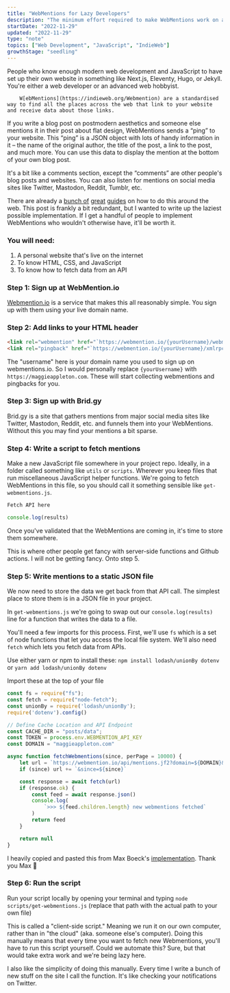 ```yaml
---
title: "WebMentions for Lazy Developers"
description: "The minimum effort required to make WebMentions work on a personal website"
startDate: "2022-11-29"
updated: "2022-11-29"
type: "note"
topics: ["Web Development", "JavaScript", "IndieWeb"]
growthStage: "seedling"
---
```


<AssumedAudience >
		People who know enough modern web development and JavaScript to have set up their own website in something like Next.js, Eleventy, Hugo, or Jekyll. You're either a web developer or an advanced web
		hobbyist.
</AssumedAudience >

<Spacer size = "xs" />

<IntroParagraph >

		W[ebMentions](https://indieweb.org/Webmention) are a standardised way to find all the places across the web that link to your website and receive data about those links.

</IntroParagraph >

If you write a blog post on postmodern aesthetics and someone else mentions it in their post about flat design, WebMentions sends a “ping” to your website. This “ping” is a JSON object with lots of handy information in it – the name of the original author, the title of the post, a link to the post, and much more. You can use this data to display the mention at the bottom of your own blog post.

It's a bit like a comments section, except the “comments” are other people's blog posts and websites. You can also listen for mentions on social media sites like Twitter, Mastodon, Reddit, Tumblr, etc.

There are already a [bunch of]() [great]() [guides]() on how to do this around the web. This post is frankly a bit redundant, but I wanted to write up the laziest possible implementation. If I get a handful of people to implement WebMentions who wouldn't otherwise have, it'll be worth it.

### You will need:
1. A personal website that's live on the internet
2. To know HTML, CSS, and JavaScript
3. To know how to fetch data from an API

### Step 1: Sign up at WebMention.io
[Webmention.io](https://webmention.io/) is a service that makes this all reasonably simple. You sign up with them using your live domain name.

### Step 2: Add links to your HTML header

```html
<link rel="webmention" href="`https://webmention.io/{yourUsername}/webmention`" />
<link rel="pingback" href="`https://webmention.io/{yourUsername}/xmlrpc`" />
```

The "username" here is your domain name you used to sign up on webmentions.io. So I would personally replace `{yourUsername}` with `https://maggieappleton.com`. These will start collecting webmentions and pingbacks for you.

### Step 3: Sign up with Brid.gy

Brid.gy is a site that gathers mentions from major social media sites like Twitter, Mastodon, Reddit, etc. and funnels them into your WebMentions. Without this you may find your mentions a bit sparse.

### Step 4: Write a script to fetch mentions

Make a new JavaScript file somewhere in your project repo. Ideally, in a folder called something like `utils` or `scripts`. Wherever you keep files that run miscellaneous JavaScript helper functions. We're going to fetch WebMentions in this file, so you should call it something sensible like `get-webmentions.js`.

```js
Fetch API here

console.log(results)
```

Once you've validated that the WebMentions are coming in, it's time to store them somewhere.

This is where other people get fancy with server-side functions and Github actions. I will not be getting fancy. Onto step 5.

### Step 5: Write mentions to a static JSON file

We now need to store the data we get back from that API call. The simplest place to store them is in a JSON file in your project.

In `get-webmentions.js` we're going to swap out our `console.log(results)` line for a function that writes the data to a file.

You'll need a few imports for this process. First, we'll use `fs` which is a set of node functions that let you access the local file system. We'll also need `fetch` which lets you fetch data from APIs.

Use either yarn or npm to install these: `npm install lodash/unionBy dotenv` or `yarn add lodash/unionBy dotenv`

Import these at the top of your file

```js
const fs = require("fs");
const fetch = require("node-fetch");
const unionBy = require('lodash/unionBy');
require('dotenv').config()
```

```js
// Define Cache Location and API Endpoint
const CACHE_DIR = "posts/data";
const TOKEN = process.env.WEBMENTION_API_KEY
const DOMAIN = "maggieappleton.com"

async function fetchWebmentions(since, perPage = 10000) {
    let url = `https://webmention.io/api/mentions.jf2?domain=${DOMAIN}&token=${TOKEN}&per-page=${perPage}`
    if (since) url += `&since=${since}`

    const response = await fetch(url)
    if (response.ok) {
        const feed = await response.json()
        console.log(
            `>>> ${feed.children.length} new webmentions fetched`
        )
        return feed
    }

    return null
}
```

I heavily copied and pasted this from Max Boeck's [implementation](https://github.com/maxboeck/mxb/blob/master/src/data/webmentions.js). Thank you Max <span role="img">🙏</span>

### Step 6: Run the script

Run your script locally by opening your terminal and typing `node scripts/get-webmentions.js` (replace that path with the actual path to your own file)

This is called a "client-side script." Meaning we run it on our own computer, rather than in "the cloud" (aka. someone else's computer). Doing this manually means that every time you want to fetch new Webmentions, you'll have to run this script yourself. Could we automate this? Sure, but that would take extra work and we're being lazy here.

I also like the simplicity of doing this manually. Every time I write a bunch of new stuff on the site I call the function. It's like checking your notifications on Twitter.
